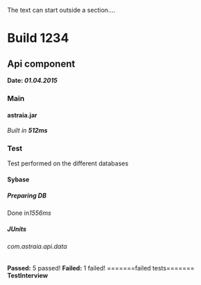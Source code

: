 The text can start outside a section.... 
=Build 1234=
==Api component==
'''Date: ''01.04.2015'''''
===Main===
====astraia.jar====
''Built in '''512ms'''''
===Test===
Test performed on the different databases
====Sybase====
=====Preparing DB=====
Done in''1556ms''
=====JUnits=====
======com.astraia.api.data======
'''Passed:''' 5 passed!
'''Failed:''' 1 failed!
=======failed tests=======
'''TestInterview'''
